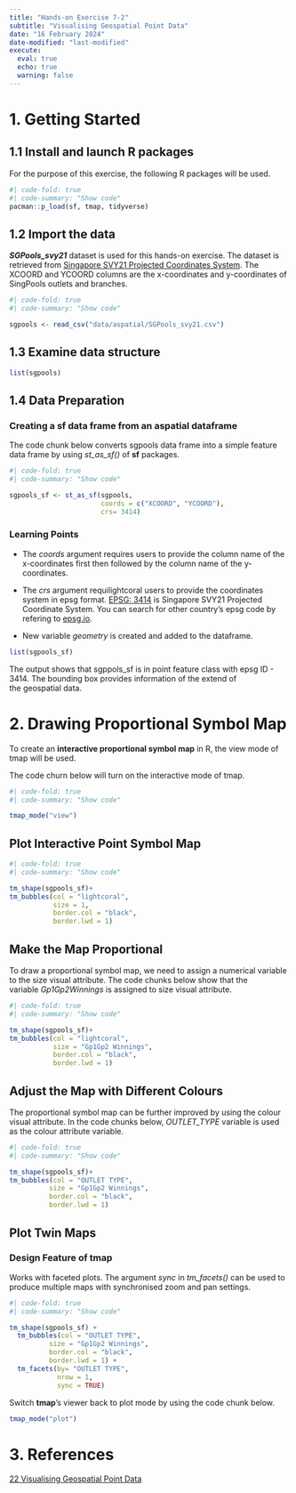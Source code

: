 ```yaml
---
title: "Hands-on Exercise 7-2"
subtitle: "Visualising Geospatial Point Data"
date: "16 February 2024"
date-modified: "last-modified"
execute: 
  eval: true
  echo: true
  warning: false
---
```


# 1. Getting Started

## 1.1 Install and launch R packages

For the purpose of this exercise, the following R packages will be used.

```r
#| code-fold: true    
#| code-summary: "Show code" 
pacman::p_load(sf, tmap, tidyverse)
```

## 1.2 Import the data

***SGPools_svy21*** dataset is used for this hands-on exercise. The dataset is retrieved from [Singapore SVY21 Projected Coordinates System](https://www.sla.gov.sg/sirent/CoordinateSystems.aspx). The XCOORD and YCOORD columns are the x-coordinates and y-coordinates of SingPools outlets and branches.

```r
#| code-fold: true    
#| code-summary: "Show code" 

sgpools <- read_csv("data/aspatial/SGPools_svy21.csv")
```

## 1.3 Examine data structure

```r
list(sgpools)
```

## 1.4 Data Preparation

### Creating a sf data frame from an aspatial dataframe

The code chunk below converts sgpools data frame into a simple feature data frame by using *st_as_sf()* of **sf** packages.

```r
#| code-fold: true  
#| code-summary: "Show code"

sgpools_sf <- st_as_sf(sgpools, 
                       coords = c("XCOORD", "YCOORD"),
                       crs= 3414)
```

::: {.callout-note icon="false"}
### Learning Points

-   The *coords* argument requires users to provide the column name of the x-coordinates first then followed by the column name of the y-coordinates.

-   The *crs* argument requilightcoral users to provide the coordinates system in epsg format. [EPSG: 3414](https://epsg.io/3414) is Singapore SVY21 Projected Coordinate System. You can search for other country’s epsg code by refering to [epsg.io](https://epsg.io/).

-   New variable *geometry* is created and added to the dataframe.
:::

```r
list(sgpools_sf)
```

The output shows that sgppols_sf is in point feature class with epsg ID - 3414. The bounding box provides information of the extend of the geospatial data.

# 2. **Drawing Proportional Symbol Map**

To create an **interactive proportional symbol map** in R, the view mode of tmap will be used.

The code churn below will turn on the interactive mode of tmap.

```r
#| code-fold: true  
#| code-summary: "Show code"

tmap_mode("view")
```

## Plot Interactive Point Symbol Map

```r
#| code-fold: true
#| code-summary: "Show code"

tm_shape(sgpools_sf)+
tm_bubbles(col = "lightcoral",
           size = 1,
           border.col = "black",
           border.lwd = 1)
```

## Make the Map Proportional

To draw a proportional symbol map, we need to assign a numerical variable to the size visual attribute. The code chunks below show that the variable *Gp1Gp2Winnings* is assigned to size visual attribute.

```r
#| code-fold: true
#| code-summary: "Show code"

tm_shape(sgpools_sf)+
tm_bubbles(col = "lightcoral",
           size = "Gp1Gp2 Winnings",
           border.col = "black",
           border.lwd = 1)
```

## Adjust the Map with Different Colours

The proportional symbol map can be further improved by using the colour visual attribute. In the code chunks below, *OUTLET_TYPE* variable is used as the colour attribute variable.

```r
#| code-fold: true
#| code-summary: "Show code"

tm_shape(sgpools_sf)+
tm_bubbles(col = "OUTLET TYPE", 
          size = "Gp1Gp2 Winnings",
          border.col = "black",
          border.lwd = 1)
```

## Plot Twin Maps

::: {.callout-warning icon="false"}
### Design Feature of tmap

Works with faceted plots. The argument *sync* in *tm_facets()* can be used to produce multiple maps with synchronised zoom and pan settings.
:::

```r
#| code-fold: true
#| code-summary: "Show code"

tm_shape(sgpools_sf) +
  tm_bubbles(col = "OUTLET TYPE", 
          size = "Gp1Gp2 Winnings",
          border.col = "black",
          border.lwd = 1) +
  tm_facets(by= "OUTLET TYPE",
            nrow = 1,
            sync = TRUE)
```

Switch **tmap**’s viewer back to plot mode by using the code chunk below.

```r
tmap_mode("plot")
```

# 3. References

[22 Visualising Geospatial Point Data](https://r4va.netlify.app/chap22.html){target="_blank"}
